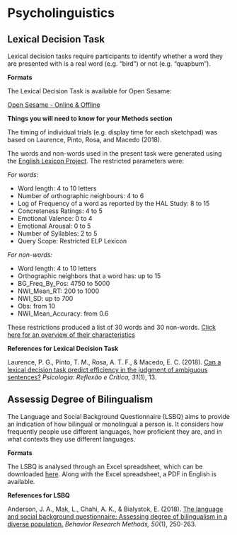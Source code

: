 # Psycholinguistics

## Lexical Decision Task

Lexical decision tasks require participants to identify whether a word they are presented with is a real word (e.g. "bird") or not (e.g. "quapbum"). 

**Formats**

The Lexical Decision Task is available for Open Sesame: 

[Open Sesame - Online & Offline](GitHub/LexicalDecisionTask.osexp) 


**Things you will need to know for your Methods section**

The timing of individual trials (e.g. display time for each sketchpad) was based on Laurence, Pinto, Rosa, and Macedo (2018).

The words and non-words used in the present task were generated using the [English Lexicon Project](https://elexicon.wustl.edu/). The restricted parameters were:

*For words:*

- Word length: 4 to 10 letters
- Number of orthographic neighbours: 4 to 6
- Log of Frequency of a word as reported by the HAL Study: 8 to 15
- Concreteness Ratings: 4 to 5
- Emotional Valence: 0 to 4
- Emotional Arousal: 0 to 5
- Number of Syllables: 2 to 5
- Query Scope: Restricted ELP Lexicon

*For non-words:*

- Word length: 4 to 10 letters
- Orthographic neighbors that a word has: up to 15
- BG_Freq_By_Pos: 4750 to 5000
- NWI_Mean_RT: 200 to 1000
- NWI_SD: up to 700
- Obs: from 10
- NWI_Mean_Accuracy: from 0.6

These restrictions produced a list of 30 words and 30 non-words. [Click here for an overview of their characteristics](extras/Lexical Decision Task Words.xlsx)

**References for Lexical Decision Task**

Laurence, P. G., Pinto, T. M., Rosa, A. T. F., & Macedo, E. C. (2018). [Can a lexical decision task predict efficiency in the judgment of ambiguous sentences?](https://prc.springeropen.com/articles/10.1186/s41155-018-0093-0) *Psicologia: Reflexão e Crítica, 31*(1), 13.

## Assessig Degree of Bilingualism

The Language and Social Background Questionnaire (LSBQ) aims to provide an indication of how bilingual or monolingual a person is. It considers how frequently people use different languages, how proficient they are, and in what contexts they use different languages.

**Formats**

The LSBQ is analysed through an Excel spreadsheet, which can be downloaded [here](https://figshare.com/articles/The_Language_and_Social_Background_Questionnaire_Assessing_Degree_of_Bilingualism_in_a_Diverse_Population_Supplementary_Materials/3972486). Along with the Excel spreadsheet, a PDF in English is available.

**References for LSBQ**

Anderson, J. A., Mak, L., Chahi, A. K., & Bialystok, E. (2018). [The language and social background questionnaire: Assessing degree of bilingualism in a diverse population.](https://link.springer.com/article/10.3758/s13428-017-0867-9) *Behavior Research Methods, 50*(1), 250-263.
